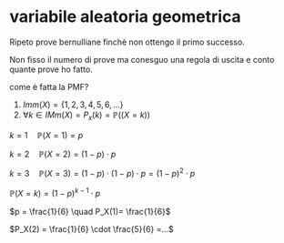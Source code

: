 # variabile aleatoria geometrica

Ripeto prove bernulliane finchè non ottengo il primo successo.

Non fisso il numero di prove ma conesguo una regola di uscita e conto quante prove ho fatto.

come è fatta la PMF?

1. $Imm(X) = \{ 1,2,3,4,5,6,... \}$
2. $\forall k \in IMm(X) = P_x(k) = \mathbb P((X=k))$

$k=1 \quad \mathbb P(X=1)= p$

$k=2 \quad \mathbb P(X=2) = (1-p)\cdot p$

$k=3 \quad \mathbb P(X=3) = (1-p)\cdot (1-p)\cdot p  = (1-p)^2 \cdot p$

$\mathbb P(X=k)=(1-p)^{k-1} \cdot p$

$p = \frac{1}{6} \quad P_X(1)= \frac{1}{6}$

$P_X(2) = \frac{1}{6} \cdot \frac{5}{6} =...$



